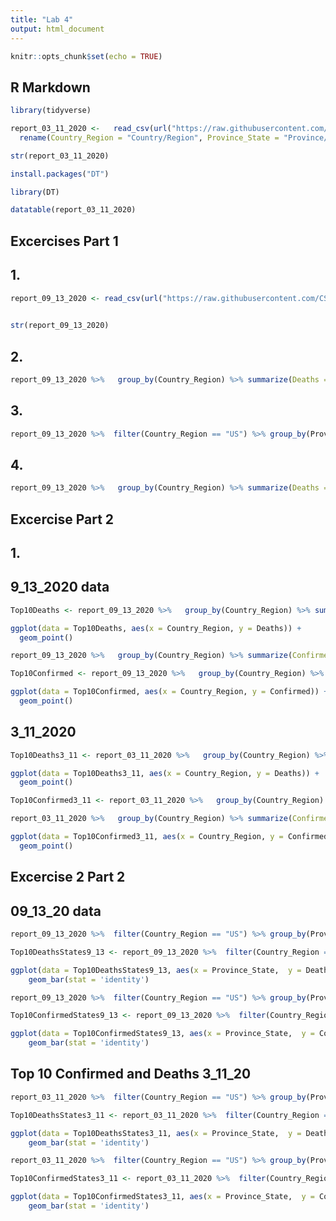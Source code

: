 ```yaml
---
title: "Lab 4"
output: html_document
---
```


```r
knitr::opts_chunk$set(echo = TRUE)
```

## R Markdown

```r
library(tidyverse)
```

```r
report_03_11_2020 <-   read_csv(url("https://raw.githubusercontent.com/CSSEGISandData/COVID-19/master/csse_covid_19_data/csse_covid_19_daily_reports/03-11-2020.csv")) %>%
  rename(Country_Region = "Country/Region", Province_State = "Province/State")
```
```r
str(report_03_11_2020)
```


```r
install.packages("DT")
```

```r
library(DT)
```
```r
datatable(report_03_11_2020)
```
## Excercises Part 1

## 1. 

```r
report_09_13_2020 <- read_csv(url("https://raw.githubusercontent.com/CSSEGISandData/COVID-19/master/csse_covid_19_data/csse_covid_19_daily_reports/09-13-2020.csv")) 
 
```

```r
str(report_09_13_2020)
```



## 2. 

```r
report_09_13_2020 %>%   group_by(Country_Region) %>% summarize(Deaths = sum(Deaths, na.rm = TRUE))
```

## 3. 

```r
report_09_13_2020 %>%  filter(Country_Region == "US") %>% group_by(Province_State) %>% summarize(Deaths = sum(Deaths, na.rm = TRUE))
```

## 4.
```r
report_09_13_2020 %>%   group_by(Country_Region) %>% summarize(Deaths = sum(Deaths, na.rm = TRUE)) %>% arrange(desc(Deaths)) %>% slice_max(Deaths, n = (10))
```

## Excercise Part 2 

## 1. 

## 9_13_2020 data
```r
Top10Deaths <- report_09_13_2020 %>%   group_by(Country_Region) %>% summarize(Deaths = sum(Deaths, na.rm = TRUE)) %>% arrange(desc(Deaths)) %>% slice_max(Deaths, n = (10))
```
```r
ggplot(data = Top10Deaths, aes(x = Country_Region, y = Deaths)) +
  geom_point()
```


```r
report_09_13_2020 %>%   group_by(Country_Region) %>% summarize(Confirmed = sum(Confirmed, na.rm = TRUE)) %>% arrange(desc(Confirmed)) %>% slice_max(Confirmed, n = (10))
```

```r
Top10Confirmed <- report_09_13_2020 %>%   group_by(Country_Region) %>% summarize(Confirmed = sum(Confirmed, na.rm = TRUE)) %>% arrange(desc(Confirmed)) %>% slice_max(Confirmed, n = (10))
```

```r
ggplot(data = Top10Confirmed, aes(x = Country_Region, y = Confirmed)) +
  geom_point()
```

## 3_11_2020
```r
Top10Deaths3_11 <- report_03_11_2020 %>%   group_by(Country_Region) %>% summarize(Deaths = sum(Deaths, na.rm = TRUE)) %>% arrange(desc(Deaths)) %>% slice_max(Deaths, n = (10))
```

```r
ggplot(data = Top10Deaths3_11, aes(x = Country_Region, y = Deaths)) +
  geom_point()
```

```r
Top10Confirmed3_11 <- report_03_11_2020 %>%   group_by(Country_Region) %>% summarize(Confirmed = sum(Confirmed, na.rm = TRUE)) %>% arrange(desc(Confirmed)) %>% slice_max(Confirmed, n = (10))
```
```r
report_03_11_2020 %>%   group_by(Country_Region) %>% summarize(Confirmed = sum(Confirmed, na.rm = TRUE)) %>% arrange(desc(Confirmed)) %>% slice_max(Confirmed, n = (10))
```

```r
ggplot(data = Top10Confirmed3_11, aes(x = Country_Region, y = Confirmed)) +
  geom_point()
```

## Excercise 2 Part 2

## 09_13_20 data

```r
report_09_13_2020 %>%  filter(Country_Region == "US") %>% group_by(Province_State) %>% summarize(Deaths = sum(Deaths, na.rm = TRUE))
```


```r
Top10DeathsStates9_13 <- report_09_13_2020 %>%  filter(Country_Region == "US") %>% group_by(Province_State) %>% summarize(Deaths = sum(Deaths, na.rm = TRUE)) %>% arrange(desc(Deaths)) %>% slice_max(Deaths, n = (10))
```

```r
ggplot(data = Top10DeathsStates9_13, aes(x = Province_State,  y = Deaths)) + 
    geom_bar(stat = 'identity') 
```

```r
report_09_13_2020 %>%  filter(Country_Region == "US") %>% group_by(Province_State) %>% summarize(Confirmed = sum(Confirmed, na.rm = TRUE)) %>% arrange(desc(Confirmed)) %>% slice_max(Confirmed, n = (10))
```

```r
Top10ConfirmedStates9_13 <- report_09_13_2020 %>%  filter(Country_Region == "US") %>% group_by(Province_State) %>% summarize(Confirmed = sum(Confirmed, na.rm = TRUE)) %>% arrange(desc(Confirmed)) %>% slice_max(Confirmed, n = (10))
```

```r
ggplot(data = Top10ConfirmedStates9_13, aes(x = Province_State,  y = Confirmed)) + 
    geom_bar(stat = 'identity') 
```

## Top 10 Confirmed and Deaths 3_11_20

```r
report_03_11_2020 %>%  filter(Country_Region == "US") %>% group_by(Province_State) %>% summarize(Deaths = sum(Deaths, na.rm = TRUE)) %>% arrange(desc(Deaths)) %>% slice_max(Deaths, n = (5))
```

```r
Top10DeathsStates3_11 <- report_03_11_2020 %>%  filter(Country_Region == "US") %>% group_by(Province_State) %>% summarize(Deaths = sum(Deaths, na.rm = TRUE)) %>% arrange(desc(Deaths)) %>% slice_max(Deaths, n = (5))
```

```r
ggplot(data = Top10DeathsStates3_11, aes(x = Province_State,  y = Deaths)) + 
    geom_bar(stat = 'identity') 
```

```r
report_03_11_2020 %>%  filter(Country_Region == "US") %>% group_by(Province_State) %>% summarize(Confirmed = sum(Confirmed, na.rm = TRUE)) %>% arrange(desc(Confirmed)) %>% slice_max(Confirmed, n = (10))
```

```r
Top10ConfirmedStates3_11 <- report_03_11_2020 %>%  filter(Country_Region == "US") %>% group_by(Province_State) %>% summarize(Confirmed = sum(Confirmed, na.rm = TRUE)) %>% arrange(desc(Confirmed)) %>% slice_max(Confirmed, n = (10))
```

```r
ggplot(data = Top10ConfirmedStates3_11, aes(x = Province_State,  y = Confirmed)) + 
    geom_bar(stat = 'identity') 
```

